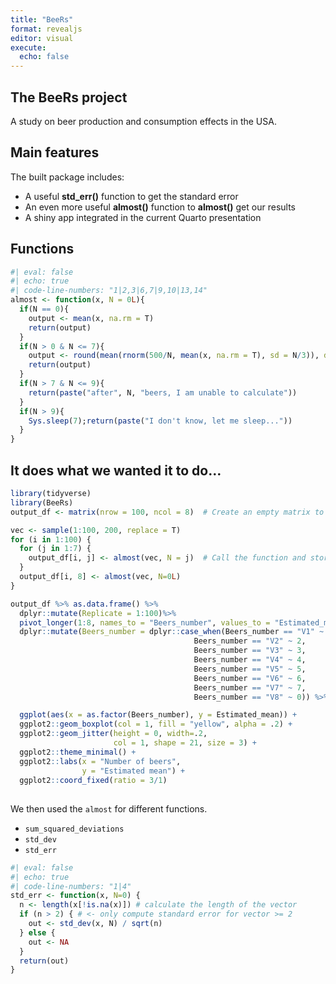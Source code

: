 ```yaml
---
title: "BeeRs"
format: revealjs
editor: visual
execute:
  echo: false
---
```


## The BeeRs project

A study on beer production and consumption effects in the USA.

## Main features

::: incremental
The built package includes:

-   A useful **std_err()** function to get the standard error
-   An even more useful **almost()** function to **almost()** get our results
-   A shiny app integrated in the current Quarto presentation
:::

## Functions

```r
#| eval: false
#| echo: true
#| code-line-numbers: "1|2,3|6,7|9,10|13,14"
almost <- function(x, N = 0L){
  if(N == 0){
    output <- mean(x, na.rm = T)
    return(output)
  }
  if(N > 0 & N <= 7){
    output <- round(mean(rnorm(500/N, mean(x, na.rm = T), sd = N/3)), digits = 2)
    return(output)
  }
  if(N > 7 & N <= 9){
    return(paste("after", N, "beers, I am unable to calculate"))
  }
  if(N > 9){
    Sys.sleep(7);return(paste("I don't know, let me sleep..."))
  }
}
```

## It does what we wanted it to do...

```r
library(tidyverse)
library(BeeRs)
output_df <- matrix(nrow = 100, ncol = 8)  # Create an empty matrix to store output

vec <- sample(1:100, 200, replace = T)
for (i in 1:100) {
  for (j in 1:7) {
    output_df[i, j] <- almost(vec, N = j)  # Call the function and store the result
  }
  output_df[i, 8] <- almost(vec, N=0L)
}

output_df %>% as.data.frame() %>%
  dplyr::mutate(Replicate = 1:100)%>%
  pivot_longer(1:8, names_to = "Beers_number", values_to = "Estimated_mean") %>%
  dplyr::mutate(Beers_number = dplyr::case_when(Beers_number == "V1" ~ 1,
                                         Beers_number == "V2" ~ 2,
                                         Beers_number == "V3" ~ 3,
                                         Beers_number == "V4" ~ 4,
                                         Beers_number == "V5" ~ 5,
                                         Beers_number == "V6" ~ 6,
                                         Beers_number == "V7" ~ 7,
                                         Beers_number == "V8" ~ 0)) %>%

  ggplot(aes(x = as.factor(Beers_number), y = Estimated_mean)) +
  ggplot2::geom_boxplot(col = 1, fill = "yellow", alpha = .2) +
  ggplot2::geom_jitter(height = 0, width=.2,
                       col = 1, shape = 21, size = 3) +
  ggplot2::theme_minimal() +
  ggplot2::labs(x = "Number of beers",
                y = "Estimated mean") +
  ggplot2::coord_fixed(ratio = 3/1)
```



## 

:::{.incremental}
We then used the `almost` for different functions.

- `sum_squared_deviations`
- `std_dev`
- `std_err`

:::

```r
#| eval: false
#| echo: true
#| code-line-numbers: "1|4"
std_err <- function(x, N=0) {
  n <- length(x[!is.na(x)]) # calculate the length of the vector
  if (n > 2) { # <- only compute standard error for vector >= 2
    out <- std_dev(x, N) / sqrt(n)
  } else {
    out <- NA
  }
  return(out)
}
```


